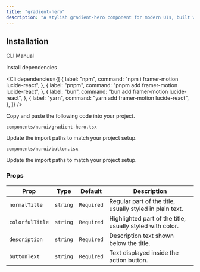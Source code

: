 ```yaml
---
title: "gradient-hero"
description: "A stylish gradient-hero component for modern UIs, built with accessibility and animation in mind."
---
```


<ComponentPreview componentName="gradientHero" />

## Installation

<Tabs defaultValue="cli">

<TabsList>
  <TabsTrigger value="cli">CLI</TabsTrigger>
  <TabsTrigger value="manual">Manual</TabsTrigger>
</TabsList>

<TabsContent value="cli">
  <Cli />
</TabsContent>

<TabsContent value="manual">

<Steps>

<Step>Install dependencies</Step>

<Cli
  dependencies={[
    {
      label: "npm",
      command: "npm i framer-motion lucide-react",
    },
    {
      label: "pnpm",
      command: "pnpm add framer-motion lucide-react",
    },
    {
      label: "bun",
      command: "bun add framer-motion lucide-react",
    },
    {
      label: "yarn",
      command: "yarn add framer-motion lucide-react",
    },
  ]}
/>

<Step>Copy and paste the following code into your project.</Step>

`components/nurui/gradient-hero.tsx`

<CodeBlock componentName="gradientHero" fileName="gradient-grid-hero" />

<Step>Update the import paths to match your project setup.</Step>

`components/nurui/button.tsx`

<CodeBlock componentName="gradientHero" fileName="gradient-grid-hero" />

<Step>Update the import paths to match your project setup.</Step>
   
</Steps>

</TabsContent>

</Tabs>

### Props

| Prop            | Type     | Default    | Description                                               |
| --------------- | -------- | ---------- | --------------------------------------------------------- |
| `normalTitle`   | `string` | `Required` | Regular part of the title, usually styled in plain text.  |
| `colorfulTitle` | `string` | `Required` | Highlighted part of the title, usually styled with color. |
| `description`   | `string` | `Required` | Description text shown below the title.                   |
| `buttonText`    | `string` | `Required` | Text displayed inside the action button.                  |